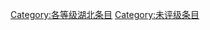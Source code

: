 {{catmore1|[[Wikipedia:湖北专题|Wikipedia:湖北专题]]}}
{{Articles by Quality|topic=湖北|project=湖北|format=toc}}
{{emptycat}}

[[Category:各等级湖北条目|Category:各等级湖北条目]]
[[Category:未评级条目|Category:未评级条目]]